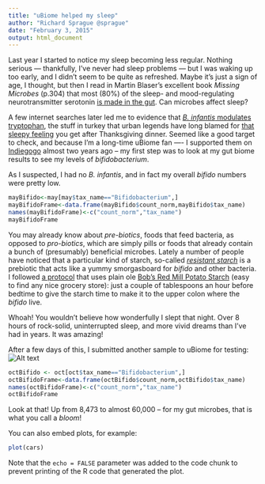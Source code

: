 ```yaml
---
title: "uBiome helped my sleep"
author: "Richard Sprague @sprague"
date: "February 3, 2015"
output: html_document
---
```

Last year I started to notice my sleep becoming less regular. Nothing serious — thankfully, I’ve never had sleep problems — but I was waking up too early, and I didn’t seem to be quite as refreshed. Maybe it’s just a sign of age, I thought, but then I read in Martin Blaser’s excellent book *Missing Microbes* (p.304)  that most (80%) of the sleep- and mood-regulating neurotransmitter serotonin [is made in the gut](http://www.ncbi.nlm.nih.gov/pubmed/22968153). Can microbes affect sleep?

A few internet searches later led me to evidence that [*B. infantis* modulates tryptophan](http://www.pnas.org/content/108/7/3047.long), the stuff in turkey that urban legends have long blamed for [that sleepy feeling](http://www.webmd.com/food-recipes/features/the-truth-about-tryptophan) you get after Thanksgiving dinner.   Seemed like a good target to check, and because I’m a long-time uBiome fan —- I supported them on [Indiegogo](https://www.indiegogo.com/projects/ubiome-sequencing-your-microbiome/x/2449702) almost two years ago -- my  first step was to look at my gut biome results to see my levels of *bifidobacterium*.

As I suspected, I had no *B. infantis*, and in fact my overall *bifido* numbers were pretty low. 

```r
mayBifido<-may[may$tax_name=="Bifidobacterium",]
mayBifidoFrame<-data.frame(mayBifido$count_norm,mayBifido$tax_name)
names(mayBifidoFrame)<-c("count_norm","tax_name")
mayBifidoFrame
```

You may already know about *pre-biotics*, foods that feed bacteria, as opposed to *pro-biotics*, which are simply pills or foods that already contain a bunch of (presumably) beneficial microbes. Lately a number of people have noticed that a particular kind of starch, so-called [*resistant starch*](http://www.marksdailyapple.com/the-definitive-guide-to-resistant-starch/) is a prebiotic that acts like a yummy smorgasboard for *bifido* and other bacteria. I followed [a protocol](http://www.gestaltreality.com/2014/02/27/resistant-starch-a-concise-guide/) that uses plain ole [Bob's Red Mill Potato Starch](http://www.bobsredmill.com/potato-starch.html) (easy to find any nice grocery store): just a couple of tablespoons an hour before bedtime to give the starch time to make it to the upper colon where the *bifido* live.

Whoah! You wouldn't believe how wonderfully I slept that night. Over 8 hours of rock-solid, uninterrupted sleep, and more vivid dreams than I've had in years. It was amazing!

After a few days of this, I submitted another sample to uBiome for testing:
![Alt text](https://raw.githubusercontent.com/richardsprague/uBiome/master/images/screenshot_bifido_oct2014.jpg
)

```r
octBifido <- oct[oct$tax_name=="Bifidobacterium",]
octBifidoFrame<-data.frame(octBifido$count_norm,octBifido$tax_name)
names(octBifidoFrame)<-c("count_norm","tax_name")
octBifidoFrame
```
Look at that! Up from 8,473 to almost 60,000 -- for my gut microbes, that is what you call a *bloom*!

You can also embed plots, for example:

```r
plot(cars)
```

Note that the `echo = FALSE` parameter was added to the code chunk to prevent printing of the R code that generated the plot.
